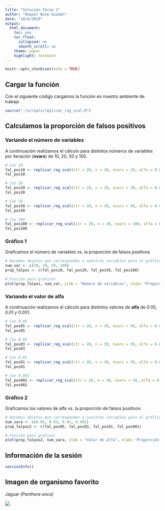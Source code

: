 ```yaml
---
title: "Solución Tarea 2"
author: "Raquel Bone Guzmán"
date: "10/6/2020"
output: 
  html_document: 
    toc: yes
    toc_float:
      collapsed: no
      smooth_scroll: no
    theme: paper
    highlight: textmate
---
```


<style type="text/css">

h1.title {
  color: DarkGreen;
  font-weight: bold;
  text-align: center;
}
h4.author {
  color: Black;
  font-weight: bold;
  text-align: center;
}
h4.date { 
  color: Black;
  text-align: center;
}

</style>

```r
knitr::opts_chunk$set(echo = TRUE)
```

## Cargar la función

Con el siguiente código cargamos la función en nuestro ambiente de trabajo

```r

source("./scripts/replicar_reg_scal.R")

```

## Calculamos la proporción de falsos positivos

### Variando el número de variables

A continuación realizamos el cálculo para distintos números de variables por iteración (**nvars**) de 10, 20, 50 y 100.

```r

# Con 10
fal_pos10 <- replicar_reg_scal(itr = 20, n = 30, nvars = 10, alfa = 0.05)
fal_pos10

# Con 20
fal_pos20 <- replicar_reg_scal(itr = 20, n = 30, nvars = 20, alfa = 0.05)
fal_pos20

# Con 50
fal_pos50 <- replicar_reg_scal(itr = 20, n = 30, nvars = 50, alfa = 0.05)
fal_pos50

# Con 100
fal_pos100 <- replicar_reg_scal(itr = 20, n = 30, nvars = 100, alfa = 0.05)
fal_pos100

```
### Gráfico 1

Graficamos el número de variables vs. la proporción de falsos positivos

```r

# Hacemos objetos que corresponden a nuestras variables para el gráfico
num_var <- c(10, 20, 50, 100)
prop_falpos <- c(fal_pos10, fal_pos20, fal_pos50, fal_pos100)

# Función para graficar
plot(prop_falpos, num_var, ylab = "Número de variables", xlab= "Proporción de falsos positivos")

```

### Variando el valor de alfa

A continuación realizamos el cálculo para distintos valores de **alfa** de 0.05, 0.01 y 0.001.

```r

# Con 0.05
fal_pos05 <- replicar_reg_scal(itr = 20, n = 30, nvars = 50, alfa = 0.05)
fal_pos05

# Con 0.03
fal_pos03 <- replicar_reg_scal(itr = 20, n = 30, nvars = 50, alfa = 0.03)
fal_pos03

# Con 0.01
fal_pos01 <- replicar_reg_scal(itr = 20, n = 30, nvars = 50, alfa = 0.01)
fal_pos01

# Con 0.001
fal_pos001 <- replicar_reg_scal(itr = 20, n = 30, nvars = 50, alfa = 0.001)
fal_pos001

```
### Gráfico 2

Graficamos los valores de alfa vs. la proporción de falsos positivos

```r

# Hacemos objetos que corresponden a nuestras variables para el gráfico
num_vara <- c(0.05, 0.03, 0.01, 0.001)
prop_falpos2 <- c(fal_pos05, fal_pos03, fal_pos01, fal_pos001)

# Función para graficar
plot(prop_falpos2, num_vara, ylab = "Valor de alfa", xlab= "Proporción de falsos positivos")

```

## Información de la sesión

```r

sessionInfo()

```

## Imagen de organismo favorito

Jaguar (*Panthera onca*)

![](Lwazo_Vic20.jpg)


